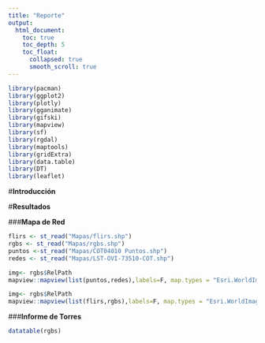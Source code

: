 ```yaml
---
title: "Reporte"
output:
  html_document: 
    toc: true
    toc_depth: 5
    toc_float:
      collapsed: true
      smooth_scroll: true
---
```


```r
library(pacman)
library(ggplot2)
library(plotly)
library(gganimate)
library(gifski)
library(mapview)
library(sf)
library(rgdal)
library(maptools)
library(gridExtra)
library(data.table)
library(DT)
library(leaflet)

```



#**Introducción**

#**Resultados**

###**Mapa de Red**

```r
 
flirs <- st_read("Mapas/flirs.shp")
rgbs <- st_read("Mapas/rgbs.shp")
puntos <-st_read("Mapas/COT04010 Puntos.shp")
redes <- st_read("Mapas/LST-OVI-73510-COT.shp")

```


```r
img<- rgbs$RelPath
mapview::mapview(list(puntos,redes),labels=F, map.types = "Esri.WorldImagery")
```

```r
img<- rgbs$RelPath
mapview::mapview(list(flirs,rgbs),labels=F, map.types = "Esri.WorldImagery")
```


###**Informe de Torres**

```r

datatable(rgbs)
```